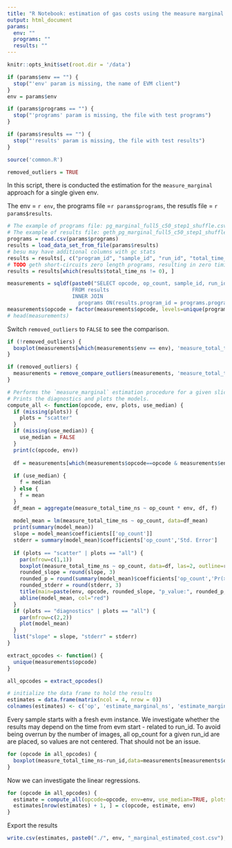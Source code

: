 ```yaml
---
title: "R Notebook: estimation of gas costs using the measure marginal method; for Gas Cost Estimator; for a single given env"
output: html_document
params:
  env: ""
  programs: ""
  results: ""
---
```


```r
knitr::opts_knit$set(root.dir = '/data')

if (params$env == "") {
  stop("'env' param is missing, the name of EVM client")
}
env = params$env

if (params$programs == "") {
  stop("'programs' param is missing, the file with test programs")
}

if (params$results == "") {
  stop("'results' param is missing, the file with test results")
}

source('common.R')

removed_outliers = TRUE
```

In this script, there is conducted the estimation for the `measure_marginal` approach for a single given env.

The env = `r env`, the programs file =`r params$programs`, the resutls file = `r params$results`.

```r
# The example of programs file: pg_marginal_full5_c50_step1_shuffle.csv .
# The example of results file: geth_pg_marginal_full5_c50_step1_shuffle_50_4.csv
programs = read.csv(params$programs)
results = load_data_set_from_file(params$results)
# besu may have additional columns with gc stats
results = results[, c("program_id", "sample_id", "run_id", "total_time_ns")]
# TODO geth short-circuits zero length programs, resulting in zero timing somehow. Drop these more elegantly, not based on measure_total_time_ns
results = results[which(results$total_time_ns != 0), ]
```

```r
measurements = sqldf(paste0("SELECT opcode, op_count, sample_id, run_id, total_time_ns as measure_total_time_ns, '", env, "' as env, results.program_id
                     FROM results
                     INNER JOIN
                       programs ON(results.program_id = programs.program_id)"))
measurements$opcode = factor(measurements$opcode, levels=unique(programs$opcode))
# head(measurements)
```

Switch `removed_outliers` to `FALSE` to see the comparison.

```r
if (!removed_outliers) {
  boxplot(measurements[which(measurements$env == env), 'measure_total_time_ns'] ~ measurements[which(measurements$env == env), 'opcode'], las=2, outline=TRUE, log='y', main=paste(env, 'all'))
}
```

```r
if (removed_outliers) {
  measurements = remove_compare_outliers(measurements, 'measure_total_time_ns', c(env))
}
```

```r
# Performs the `measure_marginal` estimation procedure for a given slice of the data.
# Prints the diagnostics and plots the models.
compute_all <- function(opcode, env, plots, use_median) {
  if (missing(plots)) {
    plots = "scatter"
  }
  if (missing(use_median)) {
    use_median = FALSE
  }
  print(c(opcode, env))
  
  df = measurements[which(measurements$opcode==opcode & measurements$env==env),]
  
  if (use_median) {
    f = median
  } else {
    f = mean
  }
  df_mean = aggregate(measure_total_time_ns ~ op_count * env, df, f)
  
  model_mean = lm(measure_total_time_ns ~ op_count, data=df_mean)
  print(summary(model_mean))
  slope = model_mean$coefficients[['op_count']]
  stderr = summary(model_mean)$coefficients['op_count','Std. Error']
  
  if (plots == "scatter" | plots == "all") {
    par(mfrow=c(1,1))
    boxplot(measure_total_time_ns ~ op_count, data=df, las=2, outline=removed_outliers)
    rounded_slope = round(slope, 3)
    rounded_p = round(summary(model_mean)$coefficients['op_count','Pr(>|t|)'], 3)
    rounded_stderr = round(stderr, 3)
    title(main=paste(env, opcode, rounded_slope, "p_value:", rounded_p, "StdErr:", rounded_stderr))
    abline(model_mean, col="red")
  }
  if (plots == "diagnostics" | plots == "all") {
    par(mfrow=c(2,2))
    plot(model_mean)
  }
  list("slope" = slope, "stderr" = stderr)
}

extract_opcodes <- function() {
  unique(measurements$opcode)
}
```

```r
all_opcodes = extract_opcodes()

# initialize the data frame to hold the results
estimates = data.frame(matrix(ncol = 4, nrow = 0))
colnames(estimates) <- c('op', 'estimate_marginal_ns', 'estimate_marginal_ns_stderr', 'env')
```

Every sample starts with a fresh evm instance. 
We investigate whether the results may depend on the time from evm start - related to run_id.
To avoid being overrun by the number of images, all op_count for a given run_id are are placed, 
so values are not centered. 
That should not be an issue.

```r
for (opcode in all_opcodes) {
  boxplot(measure_total_time_ns~run_id,data=measurements[measurements$opcode == opcode,], main=opcode)
}
```

Now we can investigate the linear regressions.

```r
for (opcode in all_opcodes) {
  estimate = compute_all(opcode=opcode, env=env, use_median=TRUE, plots='all')
  estimates[nrow(estimates) + 1, ] = c(opcode, estimate, env)
}
```

Export the results

```r
write.csv(estimates, paste0("./", env, "_marginal_estimated_cost.csv"), quote=FALSE, row.names=FALSE)
```
